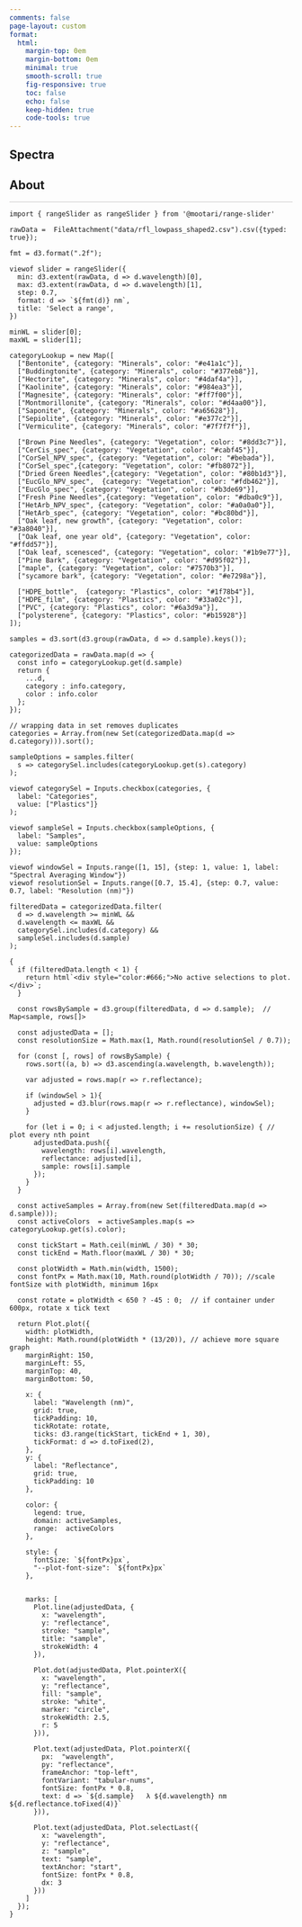 ```yaml
---
comments: false
page-layout: custom
format:
  html:
    margin-top: 0em
    margin-bottom: 0em
    minimal: true
    smooth-scroll: true
    fig-responsive: true
    toc: false
    echo: false
    keep-hidden: true
    code-tools: true
---
```



:::: {.hero-small .hero-gradient .hero-clouds}
::: {.container}
# **Spectra**
:::
::::


:::: {.container}
::: {.about .px-md-7 .py-3 style="border-bottom: 1px solid #C8C7C7;"} 

# About

::: 
::: {.plots .px-md-4 .py-3}


```ojs
import { rangeSlider as rangeSlider } from '@mootari/range-slider'
```

```ojs
rawData =  FileAttachment("data/rfl_lowpass_shaped2.csv").csv({typed: true});
```

```ojs

fmt = d3.format(".2f");

viewof slider = rangeSlider({
  min: d3.extent(rawData, d => d.wavelength)[0],
  max: d3.extent(rawData, d => d.wavelength)[1],
  step: 0.7,
  format: d => `${fmt(d)} nm`,
  title: 'Select a range',
})

minWL = slider[0];
maxWL = slider[1];
```

```ojs
categoryLookup = new Map([
  ["Bentonite", {category: "Minerals", color: "#e41a1c"}], 
  ["Buddingtonite", {category: "Minerals", color: "#377eb8"}], 
  ["Hectorite", {category: "Minerals", color: "#4daf4a"}],  
  ["Kaolinite", {category: "Minerals", color: "#984ea3"}], 
  ["Magnesite", {category: "Minerals", color: "#ff7f00"}], 
  ["Montmorillonite", {category: "Minerals", color: "#d4aa00"}], 
  ["Saponite", {category: "Minerals", color: "#a65628"}], 
  ["Sepiolite", {category: "Minerals", color: "#e377c2"}], 
  ["Vermiculite", {category: "Minerals", color: "#7f7f7f"}],  

  ["Brown Pine Needles", {category: "Vegetation", color: "#8dd3c7"}],
  ["CerCis_spec", {category: "Vegetation", color: "#cabf45"}],  
  ["CorSel_NPV_spec", {category: "Vegetation", color: "#bebada"}],
  ["CorSel_spec",{category: "Vegetation", color: "#fb8072"}],
  ["Dried Green Needles",{category: "Vegetation", color: "#80b1d3"}],
  ["EucGlo_NPV_spec",  {category: "Vegetation", color: "#fdb462"}],
  ["EucGlo_spec", {category: "Vegetation", color: "#b3de69"}],
  ["Fresh Pine Needles",{category: "Vegetation", color: "#dba0c9"}],
  ["HetArb_NPV_spec", {category: "Vegetation", color: "#a0a0a0"}], 
  ["HetArb_spec", {category: "Vegetation", color: "#bc80bd"}],
  ["Oak leaf, new growth", {category: "Vegetation", color: "#3a8040"}],  
  ["Oak leaf, one year old", {category: "Vegetation", color: "#ffdd57"}],
  ["Oak leaf, scenesced", {category: "Vegetation", color: "#1b9e77"}],
  ["Pine Bark", {category: "Vegetation", color: "#d95f02"}],
  ["maple", {category: "Vegetation", color: "#7570b3"}],
  ["sycamore bark", {category: "Vegetation", color: "#e7298a"}],

  ["HDPE_bottle",  {category: "Plastics", color: "#1f78b4"}], 
  ["HDPE_film", {category: "Plastics", color: "#33a02c"}], 
  ["PVC", {category: "Plastics", color: "#6a3d9a"}],
  ["polysterene", {category: "Plastics", color: "#b15928"}]   
]);
```

```ojs
samples = d3.sort(d3.group(rawData, d => d.sample).keys());

categorizedData = rawData.map(d => {
  const info = categoryLookup.get(d.sample)
  return {
    ...d,
    category : info.category,  
    color : info.color               
  };
});

// wrapping data in set removes duplicates
categories = Array.from(new Set(categorizedData.map(d => d.category))).sort();

sampleOptions = samples.filter(
  s => categorySel.includes(categoryLookup.get(s).category)
);
```

```ojs
viewof categorySel = Inputs.checkbox(categories, {
  label: "Categories", 
  value: ["Plastics"]}
);

viewof sampleSel = Inputs.checkbox(sampleOptions, {
  label: "Samples", 
  value: sampleOptions 
});

viewof windowSel = Inputs.range([1, 15], {step: 1, value: 1, label: "Spectral Averaging Window"})
viewof resolutionSel = Inputs.range([0.7, 15.4], {step: 0.7, value: 0.7, label: "Resolution (nm)"})
```

```ojs
filteredData = categorizedData.filter(
  d => d.wavelength >= minWL && 
  d.wavelength <= maxWL && 
  categorySel.includes(d.category) &&
  sampleSel.includes(d.sample)
);
```

```ojs
{
  if (filteredData.length < 1) {
    return html`<div style="color:#666;">No active selections to plot.</div>`;
  }

  const rowsBySample = d3.group(filteredData, d => d.sample);  // Map<sample, rows[]>

  const adjustedData = [];
  const resolutionSize = Math.max(1, Math.round(resolutionSel / 0.7)); 

  for (const [, rows] of rowsBySample) {
    rows.sort((a, b) => d3.ascending(a.wavelength, b.wavelength));

    var adjusted = rows.map(r => r.reflectance);

    if (windowSel > 1){
      adjusted = d3.blur(rows.map(r => r.reflectance), windowSel);    
    }

    for (let i = 0; i < adjusted.length; i += resolutionSize) { // plot every nth point
      adjustedData.push({
        wavelength: rows[i].wavelength,    
        reflectance: adjusted[i],            
        sample: rows[i].sample
      });
    }
  }

  const activeSamples = Array.from(new Set(filteredData.map(d => d.sample)));
  const activeColors  = activeSamples.map(s => categoryLookup.get(s).color);

  const tickStart = Math.ceil(minWL / 30) * 30;
  const tickEnd = Math.floor(maxWL / 30) * 30;

  const plotWidth = Math.min(width, 1500);   
  const fontPx = Math.max(10, Math.round(plotWidth / 70)); //scale fontSize with plotWidth, minimum 16px

  const rotate = plotWidth < 650 ? -45 : 0;  // if container under 600px, rotate x tick text

  return Plot.plot({
    width: plotWidth,
    height: Math.round(plotWidth * (13/20)), // achieve more square graph
    marginRight: 150,
    marginLeft: 55,   
    marginTop: 40,   
    marginBottom: 50,

    x: {
      label: "Wavelength (nm)",
      grid: true,
      tickPadding: 10,
      tickRotate: rotate,      
      ticks: d3.range(tickStart, tickEnd + 1, 30),
      tickFormat: d => d.toFixed(2),
    },
    y: {
      label: "Reflectance",
      grid: true,
      tickPadding: 10
    },

    color: {
      legend: true,
      domain: activeSamples,  
      range:  activeColors 
    },

    style: { 
      fontSize: `${fontPx}px`, 
      "--plot-font-size": `${fontPx}px` 
    },


    marks: [
      Plot.line(adjustedData, {
        x: "wavelength",
        y: "reflectance", 
        stroke: "sample",
        title: "sample",
        strokeWidth: 4
      }),

      Plot.dot(adjustedData, Plot.pointerX({
        x: "wavelength",      
        y: "reflectance",    
        fill: "sample",
        stroke: "white",
        marker: "circle",
        strokeWidth: 2.5,
        r: 5
      })),

      Plot.text(adjustedData, Plot.pointerX({
        px:  "wavelength",  
        py: "reflectance",      
        frameAnchor: "top-left",     
        fontVariant: "tabular-nums",  
        fontSize: fontPx * 0.8,
        text: d => `${d.sample}   λ ${d.wavelength} nm    ${d.reflectance.toFixed(4)}`
      })),

      Plot.text(adjustedData, Plot.selectLast({
        x: "wavelength",
        y: "reflectance",
        z: "sample",
        text: "sample",
        textAnchor: "start",
        fontSize: fontPx * 0.8,
        dx: 3
      }))
    ]
  });
}
```
:::
::::

